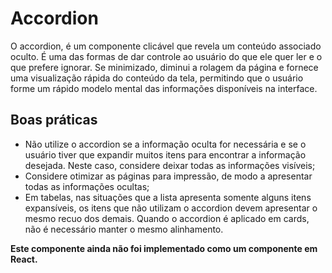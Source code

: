 # Accordion

O accordion, é um componente clicável que revela um conteúdo associado oculto. É uma das formas de dar controle ao usuário do que ele quer ler e o que prefere ignorar.
Se minimizado, diminui a rolagem da página e fornece uma visualização rápida do conteúdo da tela, permitindo que o usuário forme um rápido modelo mental das informações disponíveis na interface.

## Boas práticas

- Não utilize o accordion se a informação oculta for necessária e se o usuário tiver que expandir muitos itens para encontrar a informação desejada. Neste caso, considere deixar todas as informações visíveis;
- Considere otimizar as páginas para impressão, de modo a apresentar todas as informações ocultas;
- Em tabelas, nas situações que a lista apresenta somente alguns itens expansíveis, os itens que não utilizam o accordion devem apresentar o mesmo recuo dos demais. Quando o accordion é aplicado em cards, não é necessário manter o mesmo alinhamento.

**Este componente ainda não foi implementado como um componente em React.**
